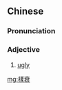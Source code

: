 ==Chinese==
{{zh-forms|s=样衰}}

===Pronunciation===
{{zh-pron
|c=joeng6-2 seoi1
|cat=a
}}

===Adjective===
{{zh-adj}}

# {{lb|zh|Cantonese}} [[ugly]] {{gloss|displeasing to the eye}}

[[mg:樣衰]]